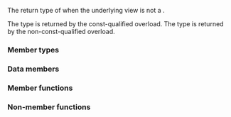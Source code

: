 {{cpp/ranges/take_view/title|''sentinel''}}
{{cpp/ranges/take_view/navbar}}

{{ddcl|since=c++20|notes={{mark expos}}|
template&lt; bool Const &gt;
class /*sentinel*/
}}

The return type of {{rlpt|end|take_view::end}} when the underlying view is not a {{lconcept|sized_range}}.

The type {{c|/*sentinel*/&lt;true&gt;}} is returned by the const-qualified overload. The type {{c|/*sentinel*/&lt;false&gt;}} is returned by the non-const-qualified overload.

===Member types===
{{dsc begin}}
{{dsc hitem|Member type|Definition}}
{{dsc expos mem type|Base|private=yes|{{cpp/ranges/maybe-const|V}}}}
{{dsc end}}

===Data members===
{{dsc begin}}
{{dsc hitem|Name|Definition}}
{{dsc expos mem obj|end_|private=yes|spec={{c/core|ranges::sentinel_t&lt;Base&gt;}}|A sentinel obtained from (possibly const-qualified) {{tt|V}}}}
{{dsc end}}

===Member functions===
{{dsc begin}}
{{dsc inc|cpp/ranges/adaptor/sentinel/dsc constructor|take_view}}
{{dsc inc|cpp/ranges/adaptor/sentinel/dsc base|take_view}}
{{dsc end}}

===Non-member functions===
{{dsc begin}}
{{dsc inc|cpp/ranges/adaptor/sentinel/dsc operator cmp|take_view}}
{{dsc end}}

{{langlinks|es|ja|ru|zh}}